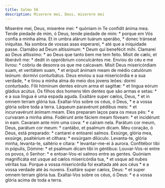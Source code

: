 ```yaml
---
title: Salmo 56
description: Miserere mei, Deus, miserere mei
---
```


<div class="side-by-side not-content">
  <span>
    Miserére mei, Deus, miserére mei: * quóniam in Te confídit ánima mea.
  </span>
  <span>
    Tende piedade de mim, ó Deus, tende piedade de mim: * porque em Vós confia a
    minha alma.
  </span>
  <span>Et in umbra alárum tuárum sperábo, * donec tránseat iníquitas.</span>
  <span>Na sombra de vossas asas esperarei, * até que a iniquidade passe.</span>
  <span>Clamábo ad Deum altíssimum: * Deum qui benefécit mihi.</span>
  <span>Clamarei ao Deus altíssimo: * ao Deus que tanto bem me tem feito.</span>
  <span>
    Misit de cælo, et liberávit me: * dedit in oppróbrium conculcántes me.
  </span>
  <span>
    Enviou do céu e me livrou: * cobriu de desonra os que me calcavam.
  </span>
  <span>
    Misit Deus misericórdiam suam, et veritátem suam, * et erípuit ánimam meam
    de médio catulórum leónum: dormívi conturbátus.
  </span>
  <span>
    Deus enviou a sua misericórdia e a sua verdade, * e tirou a minha alma do
    meio dos jovens leões: dormi conturbado.
  </span>
  <span>
    Fílii hóminum dentes eórum arma et sagíttæ: * et lingua eórum gládius
    acútus.
  </span>
  <span>
    Os filhos dos homens têm dentes que são armas e setas: * e a sua língua é
    uma espada aguda.
  </span>
  <span>Exaltáre super cælos, Deus, * et in omnem terram glória tua.</span>
  <span>
    Exaltai-Vos sobre os céus, ó Deus, * e a vossa glória sobre toda a terra.
  </span>
  <span>Láqueum paravérunt pédibus meis: * et incurvavérunt ánimam meam.</span>
  <span>Eles preparam laços para os meus pés: * e curvaram a minha alma.</span>
  <span>Fodérunt ante fáciem meam fóveam: * et incidérunt in eam.</span>
  <span>Cavaram ante mim uma cova: * e caíram nela.</span>
  <span>
    Parátum cor meum, Deus, parátum cor meum: * cantábo, et psalmum dicam.
  </span>
  <span>
    Meu coração, ó Deus, está preparado: * cantarei e entoarei salmos.
  </span>
  <span>
    Exsúrge, glória mea, exsúrge, psaltérium et cíthara: * exsúrgam dilúculo.
  </span>
  <span>
    Levanta-te, glória minha, levanta-te, saltério e cítara: * levantar-me-ei à
    aurora.
  </span>
  <span>
    Confitébor tibi in pópulis, Dómine: * et psalmum dicam tibi in géntibus:
  </span>
  <span>
    Louvar-Vos-ei entre os povos, ó Senhor: * e entoar-Vos-ei salmos entre as
    gentes.
  </span>
  <span>
    Quóniam magnificáta est usque ad cælos misericórdia tua, * et usque ad nubes
    véritas tua.
  </span>
  <span>
    Porque a vossa misericórdia foi exaltada até aos céus * e a vossa verdade
    até às nuvens.
  </span>
  <span>Exaltáre super cælos, Deus: * et super omnem terram glória tua.</span>
  <span>
    Exaltai-Vos sobre os céus, ó Deus: * e a vossa glória acima de toda a terra.
  </span>
</div>
